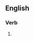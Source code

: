 ==English==

===Verb===
{{head|en|verb form}}

# {{present participle of|disillusion|lang=en|nocat=1}}
